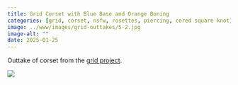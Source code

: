 ```yaml
---
title: Grid Corset with Blue Base and Orange Boning
categories: [grid, corset, nsfw, rosettes, piercing, cored square knot]
image: ../www/images/grid-outtakes/5-2.jpg
image-alt: ""
date: 2025-01-25
---
```


Outtake of corset from the [grid project](/posts/2025-01-27_grid-project.html).

![](../www/images/grid-outtakes/5-2.jpg)

